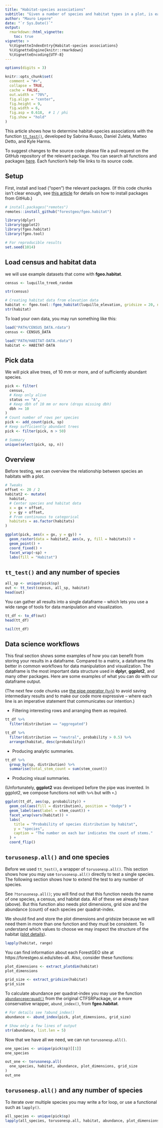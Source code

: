 ```yaml
---
title: "Habitat-species associations"
subtitle: "Given a number of species and habitat types in a plot, is each species significantly aggregated within habitats?"
author: "Mauro Lepore"
date: "`r Sys.Date()`"
output: 
  rmarkdown::html_vignette:
    toc: true
vignette: >
  %\VignetteIndexEntry{Habitat-species associations}
  %\VignetteEngine{knitr::rmarkdown}
  %\VignetteEncoding{UTF-8}
---
```


```r
options(digits = 3)

knitr::opts_chunk$set(
  comment = "#>",
  collapse = TRUE,
  cache = FALSE,
  out.width = "70%",
  fig.align = "center",
  fig.height = 9,
  fig.width = 6,
  fig.asp = 0.618,  # 1 / phi
  fig.show = "hold"
)
```

This article shows how to determine habitat-species associations with the function [`tt_test()`](https://forestgeo.github.io/fgeo.habitat/reference/tt_test), developed by Sabrina Russo, Daniel Zuleta, Matteo Detto, and Kyle Harms. 

To suggest changes to the source code please file a pull request on the GitHub repository of the relevant package. You can search all functions and packages [here](https://forestgeo.github.io/fgeo/articles/fgeo.html#functions). Each function's help file links to its source code.

## Setup

First, install and load ("open") the relevant packages. (If this code chunks isn't clear enough, see [this article](https://fgeo.netlify.com/2018/02/05/2018-02-05-installing-packages-from-github/) for details on how to install packages from GitHub.)

```R
# install.packages("remotes")
remotes::install_github("forestgeo/fgeo.habitat")
```

```r
library(dplyr)
library(ggplot2)
library(fgeo.habitat)
library(fgeo.tool)
```

```r
# For reproducible results
set.seed(1014)
```

## Load census and habitat data

we will use example datasets that come with __fgeo.habitat__.

```r
census <- luquillo_tree6_random

str(census)
```

```r
# Creating habitat data from elevation data
habitat <- fgeo.tool::fgeo_habitat(luquillo_elevation, gridsize = 20, n = 4)
str(habitat)
```

To load your own data, you may run something like this:

```R
load("PATH/CENSUS_DATA.rdata")
census <- CENSUS_DATA

load("PATH/HABITAT-DATA.rdata")
habitat <- HABITAT-DATA
```

## Pick data

We will pick alive trees, of 10 mm or more, and of sufficiently abundant species.

```r
pick <- filter(
  census,
  # Keep only alive
  status == "A", 
  # Keep dbh of 10 mm or more (drops missing dbh)
  dbh >= 10
)
# Count number of rows per species
pick <- add_count(pick, sp)
# Keep sufficiently abundant trees
pick <- filter(pick, n > 50)

# Summary
unique(select(pick, sp, n))
```

## Overview

Before testing, we can overview the relationship between species an habitats with a plot.

```r
# Tweaks
offset <- 20 / 2
habitat2 <- mutate(
  habitat, 
  # Center species and habitat data
  x = gx + offset, 
  y = gy + offset,
  # From continuous to categorical
  habitats = as.factor(habitats)
)
```

```r
ggplot(pick, aes(x = gx, y = gy)) +
  geom_raster(data = habitat2, aes(x, y, fill = habitats)) + 
  geom_point() +
  coord_fixed() +
  facet_wrap(~sp) +
  labs(fill = "Habitat")
```

## `tt_test()` and any number of species

```r
all_sp <- unique(pick$sp)
out <- tt_test(census, all_sp, habitat)
head(out)
```

You can gather all results into a single dataframe -- which lets you use a wide range of tools for data manipulation and visualization.

```r
tt_df <- to_df(out)
head(tt_df)

tail(tt_df)
```

## Data science workflows

This final section shows some examples of how you can benefit from storing your results in a dataframe. Compared to a matrix, a dataframe fits better in common workflows for data manipulation and visualization. The dataframe is the most important data structure used in __dplyr__, __ggplot2__, and many other packages. Here are some examples of what you can do with our dataframe output.

(The next few code chunks use [the pipe operator (`%>%`)](http://style.tidyverse.org/pipes.html) to avoid saving intermediary results and to make our code more expressive -- where each line is an imperative statement that communicates our intention.)

* Filtering interesting rows and arranging them as required.

```r
tt_df %>% 
  filter(distribution == "aggregated")

tt_df %>% 
  filter(distribution == "neutral", probability > 0.5) %>% 
  arrange(habitat, desc(probability))
```

* Producing analytic summaries.

```r
tt_df %>% 
  group_by(sp, distribution) %>% 
  summarise(total_stem_count = sum(stem_count))
```

* Producing visual summaries.

(Unfortunately, __ggplot2__ was developed before the pipe was invented. In ggplot2, we compose functions not with `%>%` but with `+`.)

```r
ggplot(tt_df, aes(sp, probability)) + 
  geom_col(aes(fill = distribution), position = "dodge") +
  geom_label(aes(label = stem_count)) +
  facet_wrap(vars(habitat)) +
  labs(
    title = "Probability of species distribution by habitat",
    y = "species", 
    caption = "The number on each bar indicates the count of stems."
  ) +
  coord_flip()
```

## `torusonesp.all()` and one species

Before we used `tt_test()`, a wrapper of `torusonesp.all()`. This section shows how you may use `torusonesp.all()` directly to test a single species. The following section shows how to extend the test to any number of species.

See `?torusonesp.all()`; you will find out that this function needs the name of one species, a census, and habitat data. All of these we already have (above). But this function also needs plot dimensions, grid size and the abundance (count) of each species per quadrat-index.

We should find and store the plot dimensions and gridsize because we will need them in more than one function and they must be consistent. To understand which values to choose we may inspect the structure of the habitat ([plot details](https://forestgeo.si.edu/sites/north-america/luquillo)).

```r
lapply(habitat, range)
```

You can find information about each ForestGEO site at https://forestgeo.si.edu/sites-all. Also, consider these functions:

```r
plot_dimensions <- extract_plotdim(habitat)
plot_dimensions

grid_size <- extract_gridsize(habitat)
grid_size
```

To calculate abundance per quadrat-index you may use the function [`abundanceperquad()`](https://s.si.edu/2JtN94p) from the original CTFSRPackage, or a more conservative wrapper, `abund_index()`, from __fgeo.habitat__.

```r
# For details see ?abund_index()
abundance <- abund_index(pick, plot_dimensions, grid_size)

# Show only a few lines of output
str(abundance, list.len = 5)
```

Now that we have all we need, we can run `torusonesp.all()`.

```r
one_species <- unique(pick$sp)[[1]]
one_species

out_one <- torusonesp.all(
  one_species, habitat, abundance, plot_dimensions, grid_size
)
out_one
```

## `torusonesp.all()` and any number of species

To iterate over multiple species you may write a for loop, or use a functional such as `lapply()`.

```r
all_species <- unique(pick$sp)
lapply(all_species, torusonesp.all, habitat, abundance, plot_dimensions, grid_size)
```
